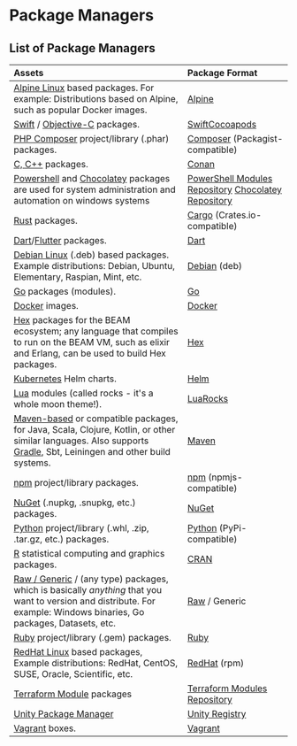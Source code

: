 # Package Managers

## List of Package Managers

|Assets|Package Format|
|:-- |:-- |
|[Alpine Linux](https://alpinelinux.org/) based packages. For example: Distributions based on Alpine, such as popular Docker images.|[Alpine](/formats/alpine-repository)|
|[Swift](https://developer.apple.com/swift/) / [Objective-C](https://developer.apple.com/library/archive/documentation/Cocoa/Conceptual/ProgrammingWithObjectiveC/Introduction/Introduction.html) packages.|[Swift](/formats/swift-registry)[Cocoapods](/formats/cocoapods-repository)|
|[PHP Composer](https://getcomposer.org/) project/library (.phar) packages.|[Composer](/formats/composer-repository) (Packagist-compatible)|
|[C, C++](https://conan.io/) packages.|[Conan](/formats/conan-repository)|
|[Powershell](https://learn.microsoft.com/en-us/powershell/) and [Chocolatey](https://chocolatey.org/) packages are used for system administration and automation on windows systems|[PowerShell Modules Repository](/formats/powershell-modules-repository)  [Chocolatey Repository](/formats/chocolatey-repository)|
|[Rust](https://www.rust-lang.org/) packages.|[Cargo](/formats/cargo-registry) (Crates.io-compatible)|
|[Dart](https://dart.dev/)/[Flutter](https://flutter.dev) packages.|[Dart](/formats/dart-repository)|
|[Debian Linux](https://www.debian.org/) (.deb) based packages.  Example distributions: Debian, Ubuntu, Elementary, Raspian, Mint, etc.|[Debian](/formats/debian-repository) (deb)|
|[Go](https://github.com/golang/go/wiki/Modules) packages (modules).|[Go](/formats/go-registry)|
|[Docker](https://docker.com) images.|[Docker](/formats/docker-registry)|
|[Hex](https://hex.pm/) packages for the BEAM ecosystem; any language that compiles to run on the BEAM VM, such as elixir and Erlang, can be used to build Hex packages.|[Hex](/formats/hex-repository)|
|[Kubernetes](https://kubernetes.io/) Helm charts.|[Helm](/formats/helm-chart-repository)|
|[Lua](https://www.lua.org/) modules (called rocks - it's a whole moon theme!).|[LuaRocks](/formats/luarocks-repository)|
|[Maven-based](https://maven.apache.org/) or compatible packages, for Java, Scala, Clojure, Kotlin, or other similar languages.  Also supports [Gradle](https://gradle.org), Sbt, Leiningen and other build systems.|[Maven](/formats/maven-repository)|
|[npm](https://docs.npmjs.com/about-npm/) project/library packages.|[npm](/formats/npm-registry) (npmjs-compatible)|
|[NuGet](https://www.nuget.org) (.nupkg, .snupkg, etc.) packages.|[NuGet](/formats/nuget-feed)|
|[Python](https://www.python.org/) project/library (.whl, .zip, .tar.gz, etc.) packages.|[Python](/formats/python-repository) (PyPi-compatible)|
|[R](https://www.r-project.org) statistical computing and graphics packages.|[CRAN](/formats/cran-repository)|
|[Raw / Generic](https://en.wikipedia.org/wiki/File_server) / (any type) packages, which is basically _anything_ that you want to version and distribute.  For example: Windows binaries, Go packages, Datasets, etc.|[Raw](/formats/raw-repository) / Generic|
|[Ruby](https://www.ruby-lang.org/en/) project/library (.gem) packages.|[Ruby](/formats/ruby-repository)|
|[RedHat Linux](https://www.redhat.com/en/technologies/linux-platforms/enterprise-linux) based packages,  Example distributions: RedHat, CentOS, SUSE, Oracle, Scientific, etc.|[RedHat](/formats/redhat-repository) (rpm)|
|[Terraform Module](https://developer.hashicorp.com/terraform/language/modules/develop) packages|[Terraform Modules Repository](/formats/terraform-modules-repository)|
|[Unity Package Manager](https://docs.unity3d.com/Manual/Packages.html)|[Unity Registry](/formats/unity-registry)|
|[Vagrant](https://developer.hashicorp.com/vagrant) boxes.|[Vagrant](/formats/vagrant-repository)
